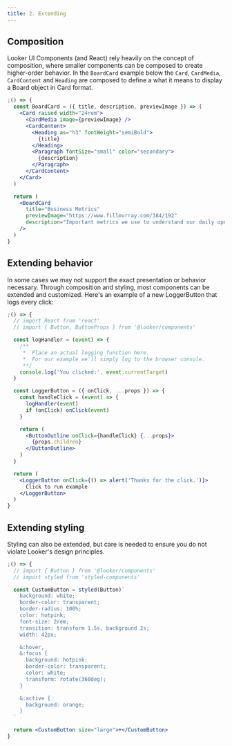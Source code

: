 ```yaml
---
title: 2. Extending
---
```


## Composition

Looker UI Components (and React) rely heavily on the concept of composition, where smaller components can be composed to create higher-order behavior. In the `BoardCard` example below the `Card`, `CardMedia`, `CardContent` and `Heading` are composed to define a what it means to display a Board object in Card format.

```jsx
;() => {
  const BoardCard = ({ title, description, previewImage }) => (
    <Card raised width="24rem">
      <CardMedia image={previewImage} />
      <CardContent>
        <Heading as="h3" fontWeight="semiBold">
          {title}
        </Heading>
        <Paragraph fontSize="small" color="secondary">
          {description}
        </Paragraph>
      </CardContent>
    </Card>
  )

  return (
    <BoardCard
      title="Business Metrics"
      previewImage="https://www.fillmurray.com/384/192"
      description="Important metrics we use to understand our daily operational performance."
    />
  )
}
```

## Extending behavior

In some cases we may not support the exact presentation or behavior necessary. Through composition and styling, most components can be extended and customized. Here's an example of a new LoggerButton that logs every click:

```jsx
;() => {
  // import React from 'react'
  // import { Button, ButtonProps } from '@looker/components'

  const logHandler = (event) => {
    /**
     *  Place an actual logging function here.
     *  For our example we'll simply log to the browser console.
     **/
    console.log('You clicked:', event.currentTarget)
  }

  const LoggerButton = ({ onClick, ...props }) => {
    const handleClick = (event) => {
      logHandler(event)
      if (onClick) onClick(event)
    }

    return (
      <ButtonOutline onClick={handleClick} {...props}>
        {props.children}
      </ButtonOutline>
    )
  }

  return (
    <LoggerButton onClick={() => alert('Thanks for the click.')}>
      Click to run example
    </LoggerButton>
  )
}
```

## Extending styling

Styling can also be extended, but care is needed to ensure you do not violate Looker's design principles.

```jsx
;() => {
  // import { Button } from '@looker/components'
  // import styled from 'styled-components'

  const CustomButton = styled(Button)`
    background: white;
    border-color: transparent;
    border-radius: 100%;
    color: hotpink;
    font-size: 2rem;
    transition: transform 1.5s, background 2s;
    width: 42px;

    &:hover,
    &:focus {
      background: hotpink;
      border-color: transparent;
      color: white;
      transform: rotate(360deg);
    }

    &:active {
      background: orange;
    }
  `

  return <CustomButton size="large">+</CustomButton>
}
```
